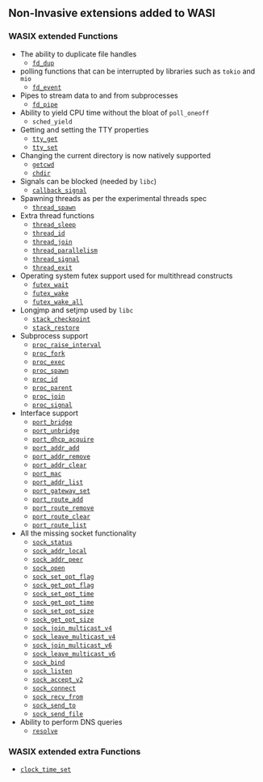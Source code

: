 ## Non-Invasive extensions added to WASI

### WASIX extended Functions

- The ability to duplicate file handles
  - [`fd_dup`](/docs/api-reference/wasix/fd_dup)
- polling functions that can be interrupted by libraries such as `tokio` and `mio`
  - [`fd_event`](/docs/api-reference/wasix/fd_event)
- Pipes to stream data to and from subprocesses
  - [`fd_pipe`](/docs/api-reference/wasix/fd_pipe)
- Ability to yield CPU time without the bloat of `poll_oneoff`
  - `sched_yield`
- Getting and setting the TTY properties
  - [`tty_get`](/docs/api-reference/wasix/tty_get)
  - [`tty_set`](/docs/api-reference/wasix/tty_set)
- Changing the current directory is now natively supported
  - [`getcwd`](/docs/api-reference/wasix/getcwd)
  - [`chdir`](/docs/api-reference/wasix/chdir)
- Signals can be blocked (needed by `libc`)
  - [`callback_signal`](/docs/api-reference/wasix/callback_signal)
- Spawning threads as per the experimental threads spec
  - [`thread_spawn`](/docs/api-reference/wasix/thread_spawn)
- Extra thread functions
  - [`thread_sleep`](/docs/api-reference/wasix/thread_sleep)
  - [`thread_id`](/docs/api-reference/wasix/thread_id)
  - [`thread_join`](/docs/api-reference/wasix/thread_join)
  - [`thread_parallelism`](/docs/api-reference/wasix/thread_parallelism)
  - [`thread_signal`](/docs/api-reference/wasix/thread_signal)
  - [`thread_exit`](/docs/api-reference/wasix/thread_exit)
- Operating system futex support used for multithread constructs
  - [`futex_wait`](/docs/api-reference/wasix/futex_wait)
  - [`futex_wake`](/docs/api-reference/wasix/futex_wake)
  - [`futex_wake_all`](/docs/api-reference/wasix/futex_wake_all)
- Longjmp and setjmp used by `libc`
  - [`stack_checkpoint`](/docs/api-reference/wasix/stack_checkpoint)
  - [`stack_restore`](/docs/api-reference/wasix/stack_restore)
- Subprocess support
  - [`proc_raise_interval`](/docs/api-reference/wasix/proc_raise_interval)
  - [`proc_fork`](/docs/api-reference/wasix/proc_fork)
  - [`proc_exec`](/docs/api-reference/wasix/proc_exec)
  - [`proc_spawn`](/docs/api-reference/wasix/proc_spawn)
  - [`proc_id`](/docs/api-reference/wasix/proc_id)
  - [`proc_parent`](/docs/api-reference/wasix/proc_parent)
  - [`proc_join`](/docs/api-reference/wasix/proc_join)
  - [`proc_signal`](/docs/api-reference/wasix/proc_signal)
- Interface support
  - [`port_bridge`](/docs/api-reference/wasix/port_bridge)
  - [`port_unbridge`](/docs/api-reference/wasix/port_unbridge)
  - [`port_dhcp_acquire`](/docs/api-reference/wasix/port_dhcp_acquire)
  - [`port_addr_add`](/docs/api-reference/wasix/port_addr_add)
  - [`port_addr_remove`](/docs/api-reference/wasix/port_addr_remove)
  - [`port_addr_clear`](/docs/api-reference/wasix/port_addr_clear)
  - [`port_mac`](/docs/api-reference/wasix/port_mac)
  - [`port_addr_list`](/docs/api-reference/wasix/port_addr_list)
  - [`port_gateway_set`](/docs/api-reference/wasix/port_gateway_set)
  - [`port_route_add`](/docs/api-reference/wasix/port_route_add)
  - [`port_route_remove`](/docs/api-reference/wasix/port_route_remove)
  - [`port_route_clear`](/docs/api-reference/wasix/port_route_clear)
  - [`port_route_list`](/docs/api-reference/wasix/port_route_list)
- All the missing socket functionality
  - [`sock_status`](/docs/api-reference/wasix/sock_status)
  - [`sock_addr_local`](/docs/api-reference/wasix/sock_addr_local)
  - [`sock_addr_peer`](/docs/api-reference/wasix/sock_addr_peer)
  - [`sock_open`](/docs/api-reference/wasix/sock_open)
  - [`sock_set_opt_flag`](/docs/api-reference/wasix/sock_set_opt_flag)
  - [`sock_get_opt_flag`](/docs/api-reference/wasix/sock_get_opt_flag)
  - [`sock_set_opt_time`](/docs/api-reference/wasix/sock_set_opt_time)
  - [`sock_get_opt_time`](/docs/api-reference/wasix/sock_get_opt_time)
  - [`sock_set_opt_size`](/docs/api-reference/wasix/sock_set_opt_size)
  - [`sock_get_opt_size`](/docs/api-reference/wasix/sock_get_opt_size)
  - [`sock_join_multicast_v4`](/docs/api-reference/wasix/sock_join_multicast_v4)
  - [`sock_leave_multicast_v4`](/docs/api-reference/wasix/sock_leave_multicast_v4)
  - [`sock_join_multicast_v6`](/docs/api-reference/wasix/sock_join_multicast_v6)
  - [`sock_leave_multicast_v6`](/docs/api-reference/wasix/sock_leave_multicast_v6)
  - [`sock_bind`](/docs/api-reference/wasix/sock_bind)
  - [`sock_listen`](/docs/api-reference/wasix/sock_listen)
  - [`sock_accept_v2`](/docs/api-reference/wasix/sock_accept_v2)
  - [`sock_connect`](/docs/api-reference/wasix/sock_connect)
  - [`sock_recv_from`](/docs/api-reference/wasix/sock_recv_from)
  - [`sock_send_to`](/docs/api-reference/wasix/sock_send_to)
  - [`sock_send_file`](/docs/api-reference/wasix/sock_send_file)
- Ability to perform DNS queries
  - [`resolve`](/docs/api-reference/wasix/resolve)

### WASIX extended extra Functions

- [`clock_time_set`](/docs/api-reference/wasix/clock_time_set)
